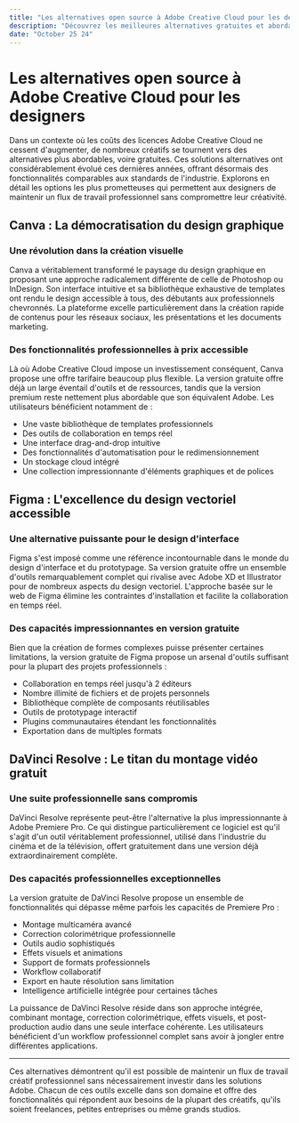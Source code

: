 ```yaml
---
title: "Les alternatives open source à Adobe Creative Cloud pour les designers"
description: "Découvrez les meilleures alternatives gratuites et abordables aux logiciels Adobe pour la création graphique, le design et le montage vidéo"
date: "October 25 24"
---
```


# Les alternatives open source à Adobe Creative Cloud pour les designers

Dans un contexte où les coûts des licences Adobe Creative Cloud ne cessent d'augmenter, de nombreux créatifs se tournent vers des alternatives plus abordables, voire gratuites. Ces solutions alternatives ont considérablement évolué ces dernières années, offrant désormais des fonctionnalités comparables aux standards de l'industrie. Explorons en détail les options les plus prometteuses qui permettent aux designers de maintenir un flux de travail professionnel sans compromettre leur créativité.

## Canva : La démocratisation du design graphique

### Une révolution dans la création visuelle
Canva a véritablement transformé le paysage du design graphique en proposant une approche radicalement différente de celle de Photoshop ou InDesign. Son interface intuitive et sa bibliothèque exhaustive de templates ont rendu le design accessible à tous, des débutants aux professionnels chevronnés. La plateforme excelle particulièrement dans la création rapide de contenus pour les réseaux sociaux, les présentations et les documents marketing.

### Des fonctionnalités professionnelles à prix accessible
Là où Adobe Creative Cloud impose un investissement conséquent, Canva propose une offre tarifaire beaucoup plus flexible. La version gratuite offre déjà un large éventail d'outils et de ressources, tandis que la version premium reste nettement plus abordable que son équivalent Adobe. Les utilisateurs bénéficient notamment de :

- Une vaste bibliothèque de templates professionnels
- Des outils de collaboration en temps réel
- Une interface drag-and-drop intuitive
- Des fonctionnalités d'automatisation pour le redimensionnement
- Un stockage cloud intégré
- Une collection impressionnante d'éléments graphiques et de polices

## Figma : L'excellence du design vectoriel accessible

### Une alternative puissante pour le design d'interface
Figma s'est imposé comme une référence incontournable dans le monde du design d'interface et du prototypage. Sa version gratuite offre un ensemble d'outils remarquablement complet qui rivalise avec Adobe XD et Illustrator pour de nombreux aspects du design vectoriel. L'approche basée sur le web de Figma élimine les contraintes d'installation et facilite la collaboration en temps réel.

### Des capacités impressionnantes en version gratuite
Bien que la création de formes complexes puisse présenter certaines limitations, la version gratuite de Figma propose un arsenal d'outils suffisant pour la plupart des projets professionnels :

- Collaboration en temps réel jusqu'à 2 éditeurs
- Nombre illimité de fichiers et de projets personnels
- Bibliothèque complète de composants réutilisables
- Outils de prototypage interactif
- Plugins communautaires étendant les fonctionnalités
- Exportation dans de multiples formats

## DaVinci Resolve : Le titan du montage vidéo gratuit

### Une suite professionnelle sans compromis
DaVinci Resolve représente peut-être l'alternative la plus impressionnante à Adobe Premiere Pro. Ce qui distingue particulièrement ce logiciel est qu'il s'agit d'un outil véritablement professionnel, utilisé dans l'industrie du cinéma et de la télévision, offert gratuitement dans une version déjà extraordinairement complète.

### Des capacités professionnelles exceptionnelles
La version gratuite de DaVinci Resolve propose un ensemble de fonctionnalités qui dépasse même parfois les capacités de Premiere Pro :

- Montage multicaméra avancé
- Correction colorimétrique professionnelle
- Outils audio sophistiqués
- Effets visuels et animations
- Support de formats professionnels
- Workflow collaboratif
- Export en haute résolution sans limitation
- Intelligence artificielle intégrée pour certaines tâches

La puissance de DaVinci Resolve réside dans son approche intégrée, combinant montage, correction colorimétrique, effets visuels, et post-production audio dans une seule interface cohérente. Les utilisateurs bénéficient d'un workflow professionnel complet sans avoir à jongler entre différentes applications.

---

Ces alternatives démontrent qu'il est possible de maintenir un flux de travail créatif professionnel sans nécessairement investir dans les solutions Adobe. Chacun de ces outils excelle dans son domaine et offre des fonctionnalités qui répondent aux besoins de la plupart des créatifs, qu'ils soient freelances, petites entreprises ou même grands studios.